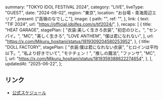  summary: "TOKYO IDOL FESTIVAL 2024",
  category: "LIVE",
  liveType: "GUEST",
  date: "2024-08-02",
  region: "東京",
  location: "お台場・青海周辺エリア",
  present: ["高嶺のなでしこ"],
  image: {
    path: "",
    ref: "",
  },
  link: {
    text: "TIF 2024",
    url: "https://official.idolfes.com/s/tif2024/",
  },
  recaps: [
    {
      title: "HEAT GARAGE",
      stagePlan: [
        "衣装:美しく生きろ衣装",
        "初恋のひと。",
        "センパイ。",
        "MC",
        "美しく生きろ",
        "LOVE ANTHEM",
        "僕は君になれない",
      ],
      url: "https://x.com/Mikuru_hositani/status/1819309204580253952",
    },
    {
      title: "DOLL FACTORY",
      stagePlan: [
        "衣装:僕は君になれない衣装",
        "ヒロインは平均以下。",
        "私より好きでいて",
        "モテチェン！",
        "推しの魔法",
        "ファンサ",
        "MC",
      ],
      url: "https://x.com/Mikuru_hositani/status/1819359388622274654",
    },
  ],
  updatedAt: "2025-06-22",
};

## リンク

- [公式スケジュール](https://takanenonadeshiko.jp/?p=2159)
